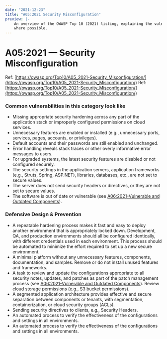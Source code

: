```yaml
---
date: "2021-12-23"
title: "A05:2021 Security Misconfiguration"
preview: |-
    An overview of the OWASP Top 10 (2021) listing, explaining the vulnerabilities and throwing in examples 
    where possible.
---
```


# A05:2021 &mdash; Security Misconfiguration

Ref: [https://owasp.org/Top10/A05_2021-Security_Misconfiguration/](https://owasp.org/Top10/A05_2021-Security_Misconfiguration/)
Ref: [https://owasp.org/Top10/A05_2021-Security_Misconfiguration/](https://owasp.org/Top10/A05_2021-Security_Misconfiguration/)

### Common vulnerabilities in this category look like

- Missing appropriate security hardening across any part of the application stack or improperly configured permissions on cloud services.
- Unnecessary features are enabled or installed (e.g., unnecessary ports, services, pages, accounts, or privileges).
- Default accounts and their passwords are still enabled and unchanged.
- Error handling reveals stack traces or other overly informative error messages to users.
- For upgraded systems, the latest security features are disabled or not configured securely.
- The security settings in the application servers, application frameworks (e.g., Struts, Spring, ASP.NET), libraries, databases, etc., are not set to secure values.
- The server does not send security headers or directives, or they are not set to secure values.
- The software is out of date or vulnerable (see [A06:2021-Vulnerable and Outdated Components](https://owasp.org/Top10/A06_2021-Vulnerable_and_Outdated_Components/)).


### Defensive Design & Prevention

- A repeatable hardening process makes it fast and easy to deploy another environment that is appropriately locked down. Development, QA, and production environments should all be configured identically, with different credentials used in each environment. This process should be automated to minimize the effort required to set up a new secure environment.
- A minimal platform without any unnecessary features, components, documentation, and samples. Remove or do not install unused features and frameworks.
- A task to review and update the configurations appropriate to all security notes, updates, and patches as part of the patch management process (see [A06:2021-Vulnerable and Outdated Components](https://owasp.org/Top10/A06_2021-Vulnerable_and_Outdated_Components/)). 
Review cloud storage permissions (e.g., S3 bucket permissions).
- A segmented application architecture provides effective and secure separation between components or tenants, with segmentation, containerization, or cloud security groups (ACLs).
- Sending security directives to clients, e.g., Security Headers.
- An automated process to verify the effectiveness of the configurations and settings in all environments.
- An automated process to verify the effectiveness of the configurations and settings in all environments.
